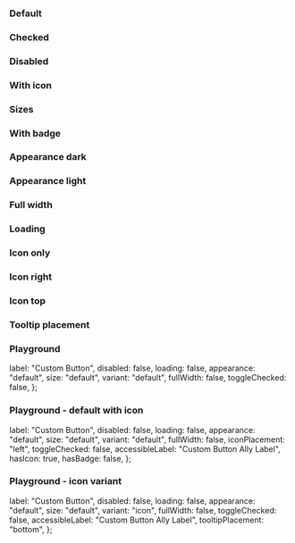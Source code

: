 
<Meta of={IcToggleButtonStories} />

<Description markdown={readme} />

### Default

<Canvas>
  <Story of={IcToggleButtonStories.Default} />
</Canvas>

### Checked

<Canvas>
  <Story of={IcToggleButtonStories.Checked} />
</Canvas>

### Disabled

<Canvas>
  <Story of={IcToggleButtonStories.Disabled} />
</Canvas>

### With icon

<Canvas>
  <Story of={IcToggleButtonStories.WithIcon} />
</Canvas>

### Sizes

<Canvas>
  <Story of={IcToggleButtonStories.Sizes} />
</Canvas>

### With badge

<Canvas>
  <Story of={IcToggleButtonStories.WithBadge} />
</Canvas>

### Appearance dark

<Canvas>
  <Story of={IcToggleButtonStories.AppearanceDark} />
</Canvas>

### Appearance light

<Canvas>
  <Story of={IcToggleButtonStories.AppearanceLight} />
</Canvas>

### Full width

<Canvas>
  <Story of={IcToggleButtonStories.FullWidth} />
</Canvas>

### Loading

<Canvas>
  <Story of={IcToggleButtonStories.Loading} />
</Canvas>

### Icon only

<Canvas>
  <Story of={IcToggleButtonStories.IconOnly} />
</Canvas>

### Icon right

<Canvas>
  <Story of={IcToggleButtonStories.IconRight} />
</Canvas>

### Icon top

<Canvas>
  <Story of={IcToggleButtonStories.IconTop} />
</Canvas>

### Tooltip placement

<Canvas>
  <Story of={IcToggleButtonStories.TooltipPlacement} />
</Canvas>

### Playground

  label: "Custom Button",
  disabled: false,
  loading: false,
  appearance: "default",
  size: "default",
  variant: "default",
  fullWidth: false,
  toggleChecked: false,
};

<Canvas>
  <Story of={IcToggleButtonStories.Playground} />
</Canvas>

### Playground - default with icon

  label: "Custom Button",
  disabled: false,
  loading: false,
  appearance: "default",
  size: "default",
  variant: "default",
  fullWidth: false,
  iconPlacement: "left",
  toggleChecked: false,
  accessibleLabel: "Custom Button Ally Label",
  hasIcon: true,
  hasBadge: false,
};

<Canvas>
  <Story of={IcToggleButtonStories.PlaygroundDefaultWithIcon} />
</Canvas>

### Playground - icon variant

  label: "Custom Button",
  disabled: false,
  loading: false,
  appearance: "default",
  size: "default",
  variant: "icon",
  fullWidth: false,
  toggleChecked: false,
  accessibleLabel: "Custom Button Ally Label",
  tooltipPlacement: "bottom",
};

<Canvas>
  <Story of={IcToggleButtonStories.PlaygroundIconVariant} />
</Canvas>
